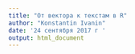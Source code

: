 ```yaml
---
title: "От вектора к текстам в R"
author: "Konstantin Ivanin"
date: '24 сентября 2017 г '
output: html_document
---
```


